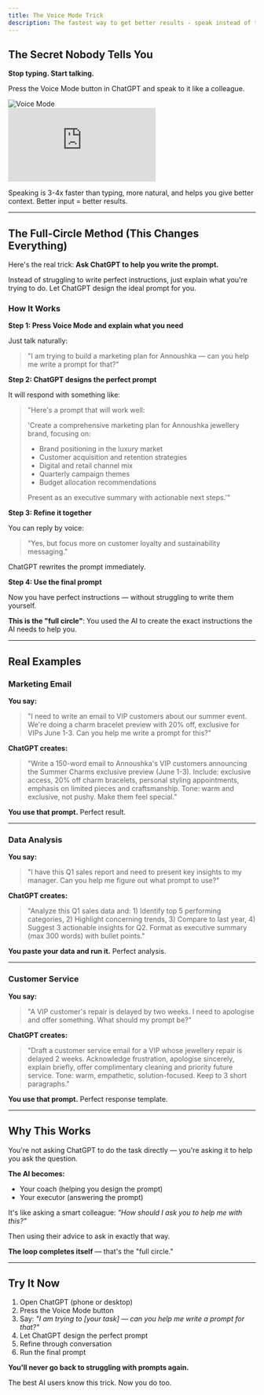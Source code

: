 ```yaml
---
title: The Voice Mode Trick
description: The fastest way to get better results - speak instead of type
---
```


<div style={{ display: 'grid', gridTemplateColumns: '1fr 1fr', gap: '3rem', alignItems: 'center', marginBottom: '3rem' }}>
  <div>
    <h2>The Secret Nobody Tells You</h2>
    <p><strong>Stop typing. Start talking.</strong></p>
    <p>Press the Voice Mode button in ChatGPT and speak to it like a colleague.</p>
  </div>
  <div style={{ display: 'flex', justifyContent: 'center' }}>
    <img
      src="https://res.cloudinary.com/dqv6k4ijy/image/upload/v1761913020/Screenshot_2025-10-31_at_12.15.42_xvywhx.png"
      alt="Voice Mode"
      style={{ borderRadius: '12px', maxWidth: '100%', height: 'auto' }}
    />
  </div>
</div>

<Frame caption="Watch the complete Voice Mode workflow - from finding the button to mastering the full-circle method">
  <iframe
    src="https://www.loom.com/embed/29f4ef0ef1f7428a81741780c3e3c59c?hide_share=true&hideEmbedTopBar=true"
    className="w-full aspect-video rounded-xl"
    frameBorder="0"
    allowFullScreen
    title="Complete Voice Mode Guide - Full-Circle Method"
  ></iframe>
</Frame>

Speaking is 3-4x faster than typing, more natural, and helps you give better context. Better input = better results.

---

## The Full-Circle Method (This Changes Everything)

Here's the real trick: **Ask ChatGPT to help you write the prompt.**

Instead of struggling to write perfect instructions, just explain what you're trying to do. Let ChatGPT design the ideal prompt for you.

### How It Works

**Step 1: Press Voice Mode and explain what you need**

Just talk naturally:

> "I am trying to build a marketing plan for Annoushka — can you help me write a prompt for that?"

**Step 2: ChatGPT designs the perfect prompt**

It will respond with something like:

> "Here's a prompt that will work well:
>
> 'Create a comprehensive marketing plan for Annoushka jewellery brand, focusing on:
> - Brand positioning in the luxury market
> - Customer acquisition and retention strategies
> - Digital and retail channel mix
> - Quarterly campaign themes
> - Budget allocation recommendations
>
> Present as an executive summary with actionable next steps.'"

**Step 3: Refine it together**

You can reply by voice:

> "Yes, but focus more on customer loyalty and sustainability messaging."

ChatGPT rewrites the prompt immediately.

**Step 4: Use the final prompt**

Now you have perfect instructions — without struggling to write them yourself.

**This is the "full circle"**: You used the AI to create the exact instructions the AI needs to help you.

---

## Real Examples

### Marketing Email

**You say:**
> "I need to write an email to VIP customers about our summer event. We're doing a charm bracelet preview with 20% off, exclusive for VIPs June 1-3. Can you help me write a prompt for this?"

**ChatGPT creates:**
> "Write a 150-word email to Annoushka's VIP customers announcing the Summer Charms exclusive preview (June 1-3). Include: exclusive access, 20% off charm bracelets, personal styling appointments, emphasis on limited pieces and craftsmanship. Tone: warm and exclusive, not pushy. Make them feel special."

**You use that prompt.** Perfect result.

---

### Data Analysis

**You say:**
> "I have this Q1 sales report and need to present key insights to my manager. Can you help me figure out what prompt to use?"

**ChatGPT creates:**
> "Analyze this Q1 sales data and: 1) Identify top 5 performing categories, 2) Highlight concerning trends, 3) Compare to last year, 4) Suggest 3 actionable insights for Q2. Format as executive summary (max 300 words) with bullet points."

**You paste your data and run it.** Perfect analysis.

---

### Customer Service

**You say:**
> "A VIP customer's repair is delayed by two weeks. I need to apologise and offer something. What should my prompt be?"

**ChatGPT creates:**
> "Draft a customer service email for a VIP whose jewellery repair is delayed 2 weeks. Acknowledge frustration, apologise sincerely, explain briefly, offer complimentary cleaning and priority future service. Tone: warm, empathetic, solution-focused. Keep to 3 short paragraphs."

**You use that prompt.** Perfect response template.

---

## Why This Works

You're not asking ChatGPT to do the task directly — you're asking it to help you ask the question.

**The AI becomes:**
- Your coach (helping you design the prompt)
- Your executor (answering the prompt)

It's like asking a smart colleague: *"How should I ask you to help me with this?"*

Then using their advice to ask in exactly that way.

**The loop completes itself** — that's the "full circle."

---

## Try It Now

1. Open ChatGPT (phone or desktop)
2. Press the Voice Mode button
3. Say: *"I am trying to [your task] — can you help me write a prompt for that?"*
4. Let ChatGPT design the perfect prompt
5. Refine through conversation
6. Run the final prompt

**You'll never go back to struggling with prompts again.**

The best AI users know this trick. Now you do too.
